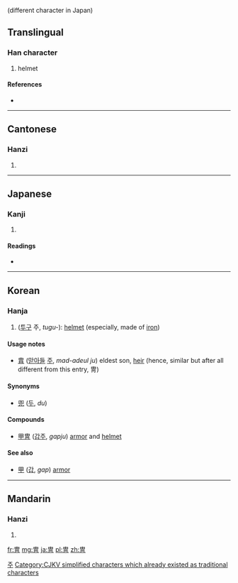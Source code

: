 {{also|胄}} (different character in Japan)
==Translingual==

===Han character===
{{Han char|rn=13|rad=冂|as=07|sn=9|four=5022<sub>7</sub>|canj=中田月 (LWB), X中田月 (XLWB)}}

# helmet

====References====
* {{Han ref|kx=0129.200|dkj=01537|dj=0291.130|hdz=32059.090|uh=5191|ud=20881|bh=AB60|bd=43872}}

----

==Cantonese==

===Hanzi===
{{yue-hanzi|jyut=|y=jau6}}

# {{defn|lang=yue|sort=冂07}}

----

==Japanese==

===Kanji===
{{ja-kanji|grade=|rs=冂07}}

# {{defn|lang=ja|sort=冂07}}

====Readings====
* {{ja-readings|on=[[ちゅう]] (chū)|kun=[[かぶと]] (kabuto), [[よろい]] (yoroi)}}

----

==Korean==

===Hanja===
{{ko-hanja|hangeul=주|rv=ju|mr=chu}}

# ([[투구]] 주, ''tugu-''): [[helmet]] (especially, made of [[iron]]) 

====Usage notes====
* [[胄]] ([[맏아들]] [[주]], ''mad-adeul ju'') eldest son, [[heir]] (hence, similar but after all different from this entry, 冑) 

====Synonyms====
* [[兜]] ([[두]], ''du'') 

====Compounds====
* [[甲冑]] ([[갑주]], ''gapju'') [[armor]] and [[helmet]]

====See also====
* [[甲]] ([[갑]], ''gap'') [[armor]] 

[[Category:Hanja readings|주]] 

[[Category:CJKV simplified characters which already existed as traditional characters]]

----

==Mandarin==

===Hanzi===
{{cmn-hanzi|pin=[[mò]] ([[mo4]]), [[zhòu]] ([[zhou4]])|wg=mo<sup>4</sup>, chou<sup>4</sup>}}

# {{defn|lang=cmn|sort=冂07}}

[[fr:冑]]
[[mg:冑]]
[[ja:冑]]
[[pl:冑]]
[[zh:冑]]
